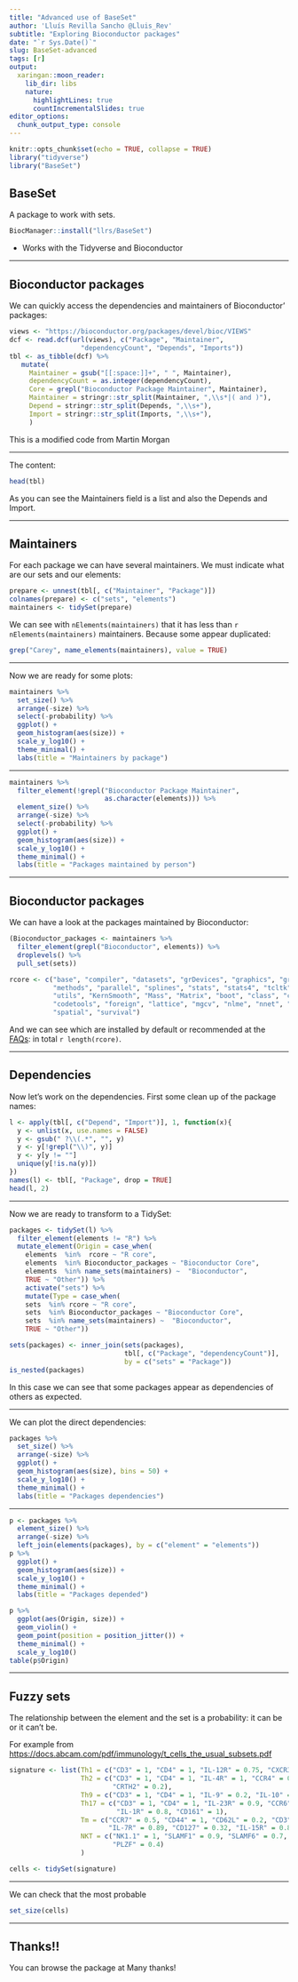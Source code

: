 ```yaml
---
title: "Advanced use of BaseSet"
author: 'Lluís Revilla Sancho @Lluis_Rev'
subtitle: "Exploring Bioconductor packages"
date: "`r Sys.Date()`"
slug: BaseSet-advanced
tags: [r]
output:
  xaringan::moon_reader:
    lib_dir: libs
    nature:
      highlightLines: true
      countIncrementalSlides: true
editor_options: 
  chunk_output_type: console
---
```


```r
knitr::opts_chunk$set(echo = TRUE, collapse = TRUE)
library("tidyverse")
library("BaseSet")
```

## BaseSet

A package to work with sets. 

```r
BiocManager::install("llrs/BaseSet")
```

- Works with the Tidyverse and Bioconductor

---

## Bioconductor packages

We can quickly access the dependencies and maintainers of Bioconductor' packages:

```r
views <- "https://bioconductor.org/packages/devel/bioc/VIEWS"
dcf <- read.dcf(url(views), c("Package", "Maintainer", 
                  "dependencyCount", "Depends", "Imports"))
tbl <- as_tibble(dcf) %>%
   mutate(
     Maintainer = gsub("[[:space:]]+", " ", Maintainer),
     dependencyCount = as.integer(dependencyCount),
     Core = grepl("Bioconductor Package Maintainer", Maintainer),
     Maintainer = stringr::str_split(Maintainer, ",\\s*|( and )"),
     Depend = stringr::str_split(Depends, ",\\s+"), 
     Import = stringr::str_split(Imports, ",\\s+"),
     )
```

This is a modified code from Martin Morgan

---

The content:

```r
head(tbl)
```

As you can see the Maintainers field is a list and also the Depends and Import.

---

## Maintainers

For each package we can have several maintainers. We must indicate what are our sets and our elements:
```r
prepare <- unnest(tbl[, c("Maintainer", "Package")])
colnames(prepare) <- c("sets", "elements")
maintainers <- tidySet(prepare)
```

We can see with `nElements(maintainers)` that it has less than `r nElements(maintainers)` maintainers. Because some appear duplicated:

```r
grep("Carey", name_elements(maintainers), value = TRUE)
```

---

Now we are ready for some plots:

```r
maintainers %>% 
  set_size() %>% 
  arrange(-size) %>% 
  select(-probability) %>%
  ggplot() +
  geom_histogram(aes(size)) + 
  scale_y_log10() +
  theme_minimal() +
  labs(title = "Maintainers by package")
```

---

```r
maintainers %>% 
  filter_element(!grepl("Bioconductor Package Maintainer", 
                        as.character(elements))) %>% 
  element_size() %>% 
  arrange(-size) %>% 
  select(-probability) %>%
  ggplot() +
  geom_histogram(aes(size)) + 
  scale_y_log10() +
  theme_minimal() +
  labs(title = "Packages maintained by person") 
```

---

## Bioconductor packages

We can have a look at the packages maintained by Bioconductor:

```r
(Bioconductor_packages <- maintainers %>% 
  filter_element(grepl("Bioconductor", elements)) %>% 
  droplevels() %>% 
  pull_set(sets))
```

```r
rcore <- c("base", "compiler", "datasets", "grDevices", "graphics", "grid", 
           "methods", "parallel", "splines", "stats", "stats4", "tcltk", "tools", 
           "utils", "KernSmooth", "Mass", "Matrix", "boot", "class", "cluster", 
           "codetools", "foreign", "lattice", "mgcv", "nlme", "nnet", "rpart", 
           "spatial", "survival")
```

And we can see which are installed by default or recommended at the [FAQs](https://cran.r-project.org/doc/FAQ/R-FAQ.html#Which-add_002don-packages-exist-for-R_003f):
in total `r length(rcore)`.

---

## Dependencies

Now let's work on the dependencies.
First some clean up of the package names:

```r
l <- apply(tbl[, c("Depend", "Import")], 1, function(x){
  y <- unlist(x, use.names = FALSE)
  y <- gsub(" ?\\(.*", "", y)
  y <- y[!grepl("\\)", y)]
  y <- y[y != ""]
  unique(y[!is.na(y)])
})
names(l) <- tbl[, "Package", drop = TRUE]
head(l, 2)
```

---

Now we are ready to transform to a TidySet:

```r
packages <- tidySet(l) %>% 
  filter_element(elements != "R") %>% 
  mutate_element(Origin = case_when(
    elements  %in%  rcore ~ "R core",
    elements  %in% Bioconductor_packages ~ "Bioconductor Core",
    elements  %in% name_sets(maintainers) ~  "Bioconductor",
    TRUE ~ "Other")) %>% 
    activate("sets") %>% 
    mutate(Type = case_when(
    sets  %in% rcore ~ "R core",
    sets  %in% Bioconductor_packages ~ "Bioconductor Core",
    sets  %in% name_sets(maintainers) ~  "Bioconductor",
    TRUE ~ "Other"))

sets(packages) <- inner_join(sets(packages),
                             tbl[, c("Package", "dependencyCount")], 
                             by = c("sets" = "Package"))
is_nested(packages)
```

In this case we can see that some packages appear as dependencies of others as expected.

---

We can plot the direct dependencies:

```r
packages %>% 
  set_size() %>% 
  arrange(-size) %>% 
  ggplot() +
  geom_histogram(aes(size), bins = 50) +
  scale_y_log10() +
  theme_minimal() +
  labs(title = "Packages dependencies")
```

---

```r
p <- packages %>% 
  element_size() %>% 
  arrange(-size) %>% 
  left_join(elements(packages), by = c("element" = "elements"))
p %>% 
  ggplot() +
  geom_histogram(aes(size)) + 
  scale_y_log10() +
  theme_minimal() +
  labs(title = "Packages depended")
```


```r
p %>% 
  ggplot(aes(Origin, size)) +
  geom_violin() +
  geom_point(position = position_jitter()) +
  theme_minimal() +
  scale_y_log10()
table(p$Origin)
```
 
---

## Fuzzy sets

The relationship between the element and the set is a probability: it can be or it can't be.

For example from [https://docs.abcam.com/pdf/immunology/t_cells_the_usual_subsets.pdf](t_cells_the_usual_subsets.pdf)

```r

signature <- list(Th1 = c("CD3" = 1, "CD4" = 1, "IL-12R" = 0.75, "CXCR3" = 0.2),
                  Th2 = c("CD3" = 1, "CD4" = 1, "IL-4R" = 1, "CCR4" = 0.8, 
                          "CRTH2" = 0.2),
                  Th9 = c("CD3" = 1, "CD4" = 1, "IL-9" = 0.2, "IL-10" = 0.4),
                  Th17 = c("CD3" = 1, "CD4" = 1, "IL-23R" = 0.9, "CCR6" = 0.2, 
                           "IL-1R" = 0.8, "CD161" = 1),
                  Tm = c("CCR7" = 0.5, "CD44" = 1, "CD62L" = 0.2, "CD3" = 0.57, 
                         "IL-7R" = 0.89, "CD127" = 0.32, "IL-15R" = 0.83),
                  NKT = c("NK1.1" = 1, "SLAMF1" = 0.9, "SLAMF6" = 0.7, 
                          "PLZF" = 0.4)
                  )

cells <- tidySet(signature)
```

---

We can check that the most probable 

```r
set_size(cells)
```

---

## Thanks!!

You can browse the package at 
Many thanks! 
